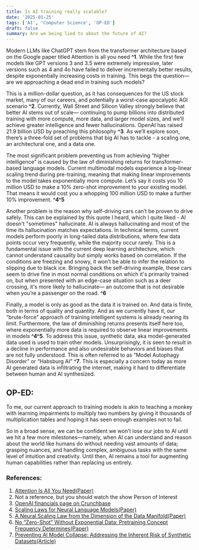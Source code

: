 ```yaml
---
title: Is AI training really scalable?
date: '2025-01-25'
tags: ['AI', 'Computer Science', 'OP-ED']
draft: false
summary: Are we being lied to about the future of AI?
---
```


Modern LLMs like ChatGPT stem from the transformer architecture based on the Google paper titled Attention is all you need **^1**. While the first few models like GPT versions 3 and 3.5 were extremely impressive, later versions such as 4 and 4o have failed to deliver incrementally better results, despite exponentially increasing costs in training. This begs the question— are we approaching a dead end in training such models?

This is a million-dollar question, as it has consequences for the US stock market, many of our careers, and potentially a worst-case apocalyptic AGI scenario **^2**. Currently, Wall Street and Silicon Valley strongly believe that better AI stems out of scale— continuing to pump billions into distributed training with more compute, more data, and larger model sizes, and we’ll achieve greater intelligence and fewer hallucinations. OpenAI has raised 21.9 billion USD by preaching this philosophy **^3**. As we’ll explore soon, there’s a three-fold set of problems that big AI has to tackle - a scaling one, an architectural one, and a data one.

The most significant problem preventing us from achieving “higher intelligence” is caused by the law of diminishing returns for transformer-based language models. Current multimodal models experience a log-linear scaling trend during pre-training, meaning that making linear improvements to the model takes exponentially more compute. Let’s say it costs you 10 million USD to make a 10% zero-shot improvement to your existing model. That means it would cost you a whopping 100 million USD to make a further 10% improvement. **^4^5**

Another problem is the reason why self-driving cars can’t be proven to drive safely. This can be explained by this quote I heard, which I quite liked - AI doesn't "sometimes" hallucinate. AI is always hallucinating and most of the time its hallucination matches expectations. In technical terms, current models perform poorly in long-tailed data distributions, where few data points occur very frequently, while the majority occur rarely. This is a fundamental issue with the current deep learning architecture, which cannot understand causality but simply works based on correlation. If the conditions are freezing and snowy, it won’t be able to infer the relation to slipping due to black ice. Bringing back the self-driving example, these cars seem to drive fine in most normal conditions on which it's primarily trained on, but when presented with an edge-case situation such as a deer crossing, it's more likely to hallucinate— an outcome that is not desirable when you’re a passenger on the road. **^6**

Finally, a model is only as good as the data it is trained on. And data is finite, both in terms of quality and quantity. And as we currently have it, our “brute-force” approach of training intelligent systems is already nearing its limit. Furthermore, the law of diminishing returns presents itself here too, where exponentially more data is required to observe linear improvements in models **^4^5**. To address this issue, synthetic data, aka model-generated data used is used to train other models. Unsurprisingly, it is seen to result in a decline in performance and also undesirable behaviors and biases that are not fully understood. This is often referred to as “Model Autophagy Disorder” or “Habsburg AI” **^7**. This is especially a concern today as more AI generated data is infiltrating the internet, making it hard to differentiate between human and AI synthesized.

## OP-ED:

To me, our current approach to training models is akin to teaching a monkey with learning impairments to multiply two numbers by giving it thousands of multiplication tables and hoping it has seen enough examples not to fail.

So in a broad sense, we can be confident we won’t lose our jobs to AI until we hit a few more milestones—namely, when AI can understand and reason about the world like humans do without needing vast amounts of data; grasping nuances, and handling complex, ambiguous tasks with the same level of intuition and creativity. Until then, AI remains a tool for augmenting human capabilities rather than replacing us entirely.

### References:

1. [Attention Is All You Need(Paper)](https://arxiv.org/abs/1706.03762)
2. Not a reference, but you should watch the show Person of Interest
3. [OpenAI financials page on Crunchbase](https://www.crunchbase.com/organization/openai/company_financials)
4. [Scaling Laws for Neural Language Models(Paper)](https://arxiv.org/pdf/2001.08361)
5. [A Neural Scaling Law from the Dimension of the Data Manifold(Paper)](https://arxiv.org/pdf/2004.10802)
6. [No “Zero-Shot” Without Exponential Data: Pretraining Concept Frequency Determines(Paper)](https://arxiv.org/pdf/2404.04125)
7. [Preventing Al Model Collapse: Addressing the Inherent Risk of Synthetic Datasets(Article)](https://appinventiv.com/blog/ai-model-collapse-prevention/)
